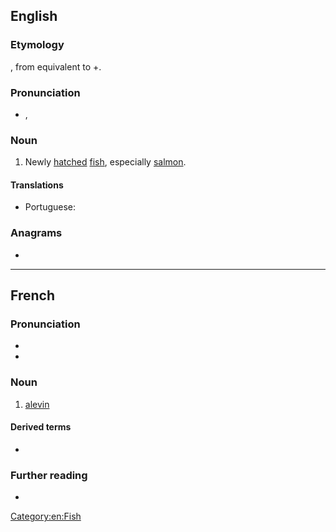 {{also|alevín}}
==English==

===Etymology===
{{bor|en|fr|alevin}}, from {{etyl|VL.|en}} {{m|la|*allevamen}} equivalent to {{etyl|la|en}} {{m|la|allevāre||to lift up, raise}}+{{m|la|-men}}.

===Pronunciation===
* {{a|US}} {{enPR|ăl'-ə-vən}}, {{IPA|/ˈæl.ə.vən/|lang=en}}

===Noun===
{{en-noun}}

# Newly [[hatch]]ed [[fish]], especially [[salmon]].

====Translations====
{{trans-top|newly hatched fish}}
* Portuguese: {{t+|pt|alevino|m}}
{{trans-mid}}
{{trans-bottom}}

===Anagrams===
* {{anagrams|en|Lavine|alvine|leavin'|valine|veinal|venial|vineal}}

[[Category:en:Fish]]

----

==French==

===Pronunciation===
* {{fr-IPA}}
* {{audio|Fr-Paris--alevin.ogg|Audio (Paris)|lang=fr}}

===Noun===
{{fr-noun|m}}

# [[alevin]]

====Derived terms====
* {{l|fr|alevinage}}

===Further reading===
* {{R:TLFi}}